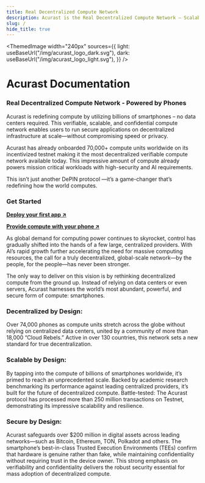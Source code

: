 ```yaml
---
title: Real Decentralized Compute Network
description: Acurast is the Real Decentralized Compute Network — Scalable, Secure, and Powered by Phones.
slug: /
hide_title: true
---
```



<div class="padding-vert--md"></div>

<ThemedImage
  width="240px"
  sources={{
    light: useBaseUrl("/img/acurast_logo_dark.svg"),
    dark: useBaseUrl("/img/acurast_logo_light.svg"),
  }}
/>

<div class="padding-vert--md"></div>

# Acurast Documentation

### Real Decentralized Compute Network - Powered by Phones

Acurast is redefining compute by utilizing billions of smartphones – no data centers required. This verifiable, scalable, and confidential compute network enables users to run secure applications on decentralized infrastructure at scale—without compromising speed or privacy.

Acurast has already onboarded 70,000+ compute units worldwide on its incentivized testnet making it the most decentralized verifiable compute network available today. This impressive amount of compute already powers mission critical workloads with high-security and AI requirements.

This isn’t just another DePIN protocol —it’s a game-changer that’s redefining how the world computes.

### Get Started

**[Deploy your first app ↗](/developers/deploy-first-app)**

**[Provide compute with your phone ↗](/acurast-processors/)**

<div class="padding-vert--md"></div>

<div class="text--center">
  <ThemedImage
    sources={{
      light: useBaseUrl("/img/for-us-by-us.png"),
      dark: useBaseUrl("/img/for-us-by-us.png"),
    }}
  />
</div>

As global demand for computing power continues to skyrocket, control has gradually shifted into the hands of a few large, centralized providers. With AI’s rapid growth further accelerating the need for massive computing resources, the call for a truly decentralized, global-scale network—by the people, for the people—has never been stronger.

The only way to deliver on this vision is by rethinking decentralized compute from the ground up. Instead of relying on data centers or even servers, Acurast harnesses the world’s most abundant, powerful, and secure form of compute: smartphones.

### Decentralized by Design:

Over 74,000 phones as compute units stretch across the globe without relying on centralized data centers, united by a community of more than 18,000 “Cloud Rebels.” Active in over 130 countries, this network sets a new standard for true decentralization.

### Scalable by Design:

By tapping into the compute of billions of smartphones worldwide, it’s primed to reach an unprecedented scale. Backed by academic research benchmarking its performance against leading centralized providers, it’s built for the future of decentralized compute. Battle-tested: The Acurast protocol has processed more than 250 million transactions on Testnet, demonstrating its impressive scalability and resilience.

### Secure by Design:

Acurast safeguards over $200 million in digital assets across leading networks—such as Bitcoin, Ethereum, TON, Polkadot and others. The smartphone’s best-in-class Trusted Execution Environments (TEEs) confirm that hardware is genuine rather than fake, while maintaining confidentiality without requiring trust in the device owner. This strong emphasis on verifiability and confidentiality delivers the robust security essential for mass adoption of decentralized compute.

<div class="text--center">
  <ThemedImage
    sources={{
      light: useBaseUrl("/img/highlights.png"),
      dark: useBaseUrl("/img/highlights.png"),
    }}
  />
</div>

<div class="padding-vert--md"></div>

<div class="text--center">
  <ThemedImage
    sources={{
      light: useBaseUrl("/img/capabilites.png"),
      dark: useBaseUrl("/img/capabilites.png"),
    }}
  />
</div>
